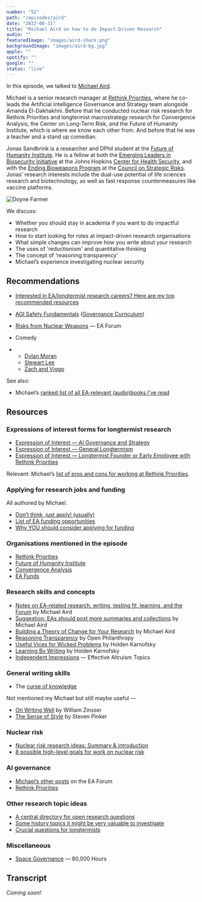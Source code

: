 ```yaml
---
number: "52"
path: "/episodes/aird"
date: "2022-08-31"
title: "Michael Aird on how to do Impact-Driven Research"
audio: ""
featuredImage: "images/aird-share.png"
backgroundImage: "images/aird-bg.jpg"
apple: ""
spotify: ""
google: ""
status: "live"
---
```


In this episode, we talked to [Michael Aird](https://forum.effectivealtruism.org/users/michaela).

Michael is a senior research manager at [Rethink Priorities](https://www.rethinkpriorities.org/), where he co-leads the Artificial Intelligence Governance and Strategy team alongside Amanda El-Dakhakhni. Before that he conducted nuclear risk research for Rethink Priorities and longtermist macrostrategy research for Convergence Analysis, the Center on Long-Term Risk, and the Future of Humanity Institute, which is where we know each other from. And before that he was a teacher and a stand up comedian.

Jonas Sandbrink is a researcher and DPhil student at the [Future of Humanity Institute](https://www.fhi.ox.ac.uk/). He is a fellow at both the [Emerging Leaders in Biosecurity Initiative](https://www.centerforhealthsecurity.org/our-work/emergingbioleaders/) at the Johns Hopkins [Center for Health Security](https://www.centerforhealthsecurity.org/), and with the [Ending Bioweapons Program](https://councilonstrategicrisks.org/fellowship-for-ending-bioweapons-programs/) at the [Council on Strategic Risks](https://councilonstrategicrisks.org/). Jonas’ research interests include the dual-use potential of life sciences research and biotechnology, as well as fast response countermeasures like vaccine platforms.

<div class="episode-image_variable max-600">


![Doyne Farmer](images/michael.jpg)

</div>

We discuss:

- Whether you should stay in academia if you want to do impactful research
- How to start looking for roles at impact-driven research organisations
- What simple changes can improve how you write about your research
- The uses of 'reductionism' and quantitative thinking
- The concept of ‘reasoning transparency’
- Michael’s experience investigating nuclear security

## Recommendations

- [Interested in EA/longtermist research careers? Here are my top recommended resources](https://forum.effectivealtruism.org/posts/Na6pkfpZrfyKBhEcp/interested-in-ea-longtermist-research-careers-here-are-my)

- [AGI Safety Fundamentals](https://www.eacambridge.org/agi-safety-fundamentals) ([Governance Curriculum](https://www.eacambridge.org/ai-governance-curriculum))

- [Risks from Nuclear Weapons](https://forum.effectivealtruism.org/s/KJNrGbt3JWcYeifLk) — EA Forum

- Comedy

- - [Dylan Moran](https://dylanmoran.com/)
  - [Stewart Lee](https://www.stewartlee.co.uk/)
  - [Zach and Viggo](http://www.zachandviggo.com)

See also:

- Michael’s [ranked list of all EA-relevant (audio)books I've read](https://forum.effectivealtruism.org/posts/zCJDF6iNSJHnJ6Aq6/a-ranked-list-of-all-ea-relevant-audio-books-i-ve-read)

## Resources

### Expressions of interest forms for longtermist research

- [Expression of Interest — AI Governance and Strategy](https://rethinkpriorities.pinpointhq.com/en/jobs/51452)
- [Expression of Interest — General Longtermism](https://rethinkpriorities.pinpointhq.com/en/jobs/51712)
- [Expression of Interest — Longtermist Founder or Early Employee with Rethink Priorities](https://docs.google.com/forms/d/e/1FAIpQLSfqsmhmRuTJLiGt0J9KGu43E8t6ab6WT9d3C3r4XNkBtqJ6GA/viewform)

Relevant: Michael’s [list of pros and cons for working at Rethink Priorities](https://forum.effectivealtruism.org/posts/3vXXthjBKhNo8sgFv/job-ad-research-important-longtermist-topics-at-rethink?commentId=tLm5Cgy4GH5u8CfN5).

### Applying for research jobs and funding

All authored by Michael.

- [Don’t think, just apply! (usually)](https://forum.effectivealtruism.org/posts/Fahv9knHhPi6pWPEB/don-t-think-just-apply-usually)
- [List of EA funding opportunities](https://forum.effectivealtruism.org/posts/DqwxrdyQxcMQ8P2rD/list-of-ea-funding-opportunities)
- [Why YOU should consider applying for funding](https://docs.google.com/presentation/d/1awjq4A-262EzV8BY5IXxnDcaB5oBZCIf7rF4QUXV0T0/edit#slide=id.p)

### Organisations mentioned in the episode

- [Rethink Priorities](https://rethinkpriorities.org/)
- [Future of Humanity Institute](https://www.fhi.ox.ac.uk/)
- [Convergence Analysis](https://www.convergenceanalysis.org/)
- [EA Funds](https://funds.effectivealtruism.org/)

### Research skills and concepts

- [Notes on EA-related research, writing, testing fit, learning, and the Forum](https://forum.effectivealtruism.org/posts/J7PsetipHFoj2Mv7R/notes-on-ea-related-research-writing-testing-fit-learning) by Michael Aird
- [Suggestion: EAs should post more summaries and collections](https://forum.effectivealtruism.org/posts/6trt8mTsKfqJJbfJa/suggestion-eas-should-post-more-summaries-and-collections) by Michael Aird
- [Building a Theory of Change for Your Research](https://docs.google.com/presentation/d/18KgEmezuyKeg0Ha_Fvmpbk8rRevmlEiuqJnV5FJrfHE/edit#slide=id.gedf36733a6_0_0) by Michael Aird
- [Reasoning Transparency](https://www.openphilanthropy.org/research/reasoning-transparency/) by Open Philanthropy
- [Useful Vices for Wicked Problems](https://www.cold-takes.com/useful-vices-for-wicked-problems/) by Holden Karnofsky
- [Learning By Writing](https://www.cold-takes.com/learning-by-writing/) by Holden Karnofsky
- [Independent Impressions](https://forum.effectivealtruism.org/topics/independent-impressions) — Effective Altruism Topics

### General writing skills

- The [curse of knowledge](https://en.wikipedia.org/wiki/Curse_of_knowledge)

Not mentioned my Michael but still maybe useful —

- [On Writing Well](https://www.goodreads.com/book/show/53343.On_Writing_Well) by William Zinsser
- [The Sense of Style](https://www.goodreads.com/en/book/show/20821371) by Steven Pinker

### Nuclear risk

- [Nuclear risk research ideas: Summary & introduction](https://forum.effectivealtruism.org/posts/N4oG4jMZRkbaKuPZF/nuclear-risk-research-ideas-summary-and-introduction)
- [8 possible high-level goals for work on nuclear risk](https://forum.effectivealtruism.org/posts/dASEFCurRpNot4Gpc/8-possible-high-level-goals-for-work-on-nuclear-risk)

### AI governance

- [Michael’s other posts](https://forum.effectivealtruism.org/users/michaela) on the EA Forum
- [Rethink Priorities](https://rethinkpriorities.org/)

### Other research topic ideas

- [A central directory for open research questions](https://forum.effectivealtruism.org/posts/MsNpJBzv5YhdfNHc9/a-central-directory-for-open-research-questions)
- [Some history topics it might be very valuable to investigate](https://forum.effectivealtruism.org/posts/psKZNMzCyXybcoEZR/some-history-topics-it-might-be-very-valuable-to-investigate)
- [Crucial questions for longtermists](https://forum.effectivealtruism.org/posts/wicAtfihz2JmPRgez/crucial-questions-for-longtermists)

### Miscellaneous

- [Space Governance](https://80000hours.org/problem-profiles/space-governance/) — 80,000 Hours

## Transcript

*Coming soon!*

